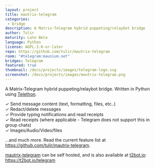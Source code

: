 ```yaml
---
layout: project
title: mautrix-telegram
categories: 
 - bridge
description: A Matrix-Telegram hybrid puppeting/relaybot bridge
author: Tulir
maturity: Late Beta
language: Python
license: AGPL-3.0-or-later
repo: https://github.com/tulir/mautrix-telegram
room: "#telegram:maunium.net"
bridges: Telegram
featured: true
thumbnail: /docs/projects/images/telegram-logo.svg
screenshot: /docs/projects/images/mautrix-telegram.png
---
```


A Matrix-Telegram hybrid puppeting/relaybot bridge. Written in Python using [Telethon](https://github.com/LonamiWebs/Telethon).

✓ Send message content (text, formatting, files, etc..)  
✓ Redact/delete messages  
✓ Provide typing notifications and read receipts  
✓ Read receipts (where applicable - Telegram does not support this in group chats)  
✓ Images/Audio/Video/files

...and much more. Read the current feature list at <a href="https://github.com/tulir/mautrix-telegram">https://github.com/tulir/mautrix-telegram</a>.

<a href="https://github.com/tulir/mautrix-telegram">mautrix-telegram</a> can be self hosted, and is also available at <a href="https://t2bot.io">t2bot.io</a>: <a href="https://t2bot.io/telegram">https://t2bot.io/telegram</a>
